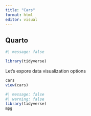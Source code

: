 ```yaml
---
title: "Cars"
format: html
editor: visual
---
```


## Quarto

```r
#| message: false

library(tidyverse)
```

Let's expore data visualization options

```r
cars
view(cars)
```

```r
#| message: false
#| warning: false
library(tidyverse)
mpg
```
